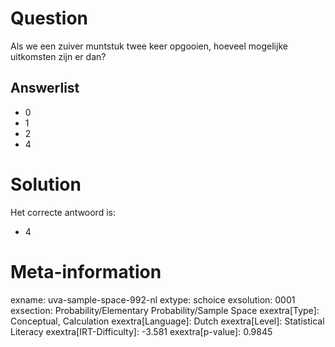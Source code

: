 Question
========

Als we een zuiver muntstuk twee keer opgooien, hoeveel mogelijke
uitkomsten zijn er dan?


Answerlist
----------

* 0
* 1
* 2
* 4

Solution
========

Het correcte antwoord is: 

* 4

Meta-information
================
exname: uva-sample-space-992-nl
extype: schoice
exsolution: 0001
exsection: Probability/Elementary Probability/Sample Space
exextra[Type]: Conceptual, Calculation
exextra[Language]: Dutch
exextra[Level]: Statistical Literacy
exextra[IRT-Difficulty]: -3.581
exextra[p-value]: 0.9845
